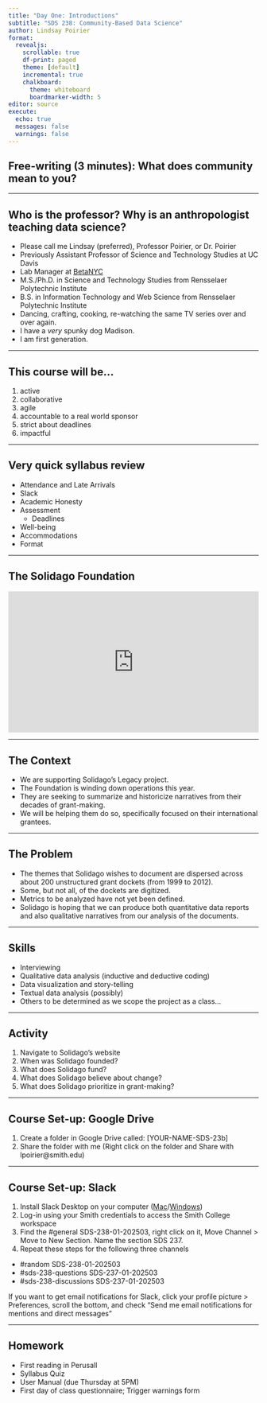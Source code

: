 ```yaml
---
title: "Day One: Introductions"
subtitle: "SDS 238: Community-Based Data Science"
author: Lindsay Poirier
format: 
  revealjs:
    scrollable: true
    df-print: paged
    theme: [default]
    incremental: true
    chalkboard:
      theme: whiteboard
      boardmarker-width: 5
editor: source
execute:
  echo: true
  messages: false
  warnings: false
---
```


## Free-writing (3 minutes): What does community mean to you?


---

## Who is the professor? Why is an anthropologist teaching data science?

- Please call me Lindsay (preferred), Professor Poirier, or Dr. Poirier
- Previously Assistant Professor of Science and Technology Studies at UC Davis
- Lab Manager at [BetaNYC](https://beta.nyc/)
- M.S./Ph.D. in Science and Technology Studies from Rensselaer Polytechnic Institute
- B.S. in Information Technology and Web Science from Rensselaer Polytechnic Institute
- Dancing, crafting, cooking, re-watching the same TV series over and over again.
- I have a *very* spunky dog Madison.
- I am first generation. 

---

## This course will be...

1. active
2. collaborative
3. agile
4. accountable to a real world sponsor
5. strict about deadlines
6. impactful


---

## Very quick syllabus review

- Attendance and Late Arrivals
- Slack
- Academic Honesty
- Assessment
  - Deadlines
- Well-being
- Accommodations
- Format

---

## The Solidago Foundation

<div style="padding:56.25% 0 0 0;position:relative;"><iframe src="https://player.vimeo.com/video/430773914?badge=0&amp;autopause=0&amp;player_id=0&amp;app_id=58479" frameborder="0" allow="autoplay; fullscreen; picture-in-picture; clipboard-write; encrypted-media" style="position:absolute;top:0;left:0;width:100%;height:100%;" title="Solidago 2020"></iframe></div><script src="https://player.vimeo.com/api/player.js"></script>

---

## The Context

- We are supporting Solidago's Legacy project. 
- The Foundation is winding down operations this year. 
- They are seeking to summarize and historicize narratives from their decades of grant-making. 
- We will be helping them do so, specifically focused on their international grantees.

---

## The Problem

- The themes that Solidago wishes to document are dispersed across about 200 unstructured grant dockets (from 1999 to 2012).
- Some, but not all, of the dockets are digitized.
- Metrics to be analyzed have not yet been defined.
- Solidago is hoping that we can produce both quantitative data reports and also qualitative narratives from our analysis of the documents. 

---

## Skills 

- Interviewing
- Qualitative data analysis (inductive and deductive coding)
- Data visualization and story-telling
- Textual data analysis (possibly)
- Others to be determined as we scope the project as a class...

---

## Activity

1. Navigate to Solidago's website
2. When was Solidago founded?
3. What does Solidago fund?
4. What does Solidago believe about change?
5. What does Solidago prioritize in grant-making?


---

## Course Set-up: Google Drive

1. Create a folder in Google Drive called: [YOUR-NAME-SDS-23b]
2. Share the folder with me (Right click on the folder and Share with lpoirier@smith.edu)

---


## Course Set-up: Slack

1. Install Slack Desktop on your computer ([Mac](https://slack.com/intl/en-gb/downloads/mac)/[Windows](https://slack.com/downloads/windows))
2. Log-in using your Smith credentials to access the Smith College workspace
3. Find the #general SDS-238-01-202503, right click on it, Move Channel > Move to New Section. Name the section SDS 237.
4. Repeat these steps for the following three channels
  -   #random SDS-238-01-202503
  -   #sds-238-questions  SDS-237-01-202503
  -   #sds-238-discussions SDS-237-01-202503

If you want to get email notifications for Slack, click your profile picture > Preferences, scroll the bottom, and check "Send me email notifications for mentions and direct messages"

---

## Homework

-   First reading in Perusall
-   Syllabus Quiz
-   User Manual (due Thursday at 5PM)
-   First day of class questionnaire; Trigger warnings form



